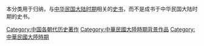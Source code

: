 本分类用于归纳，与[[中华民国大陆时期|中华民国大陆时期]]相关的[[史书|史书]]，而不是成书于中华民国大陆时期的史书。

[[Category:中国各朝代历史著作|Category:中国各朝代历史著作]]
[[Category:中華民國大陸時期背景作品|Category:中華民國大陸時期背景作品]]
[[Category:中華民國大陸時期|Category:中華民國大陸時期]]